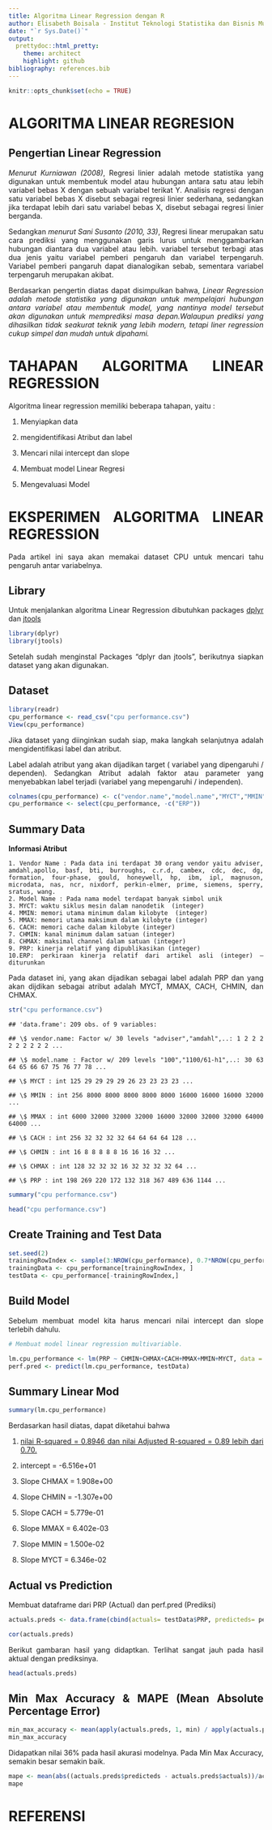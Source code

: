 ```yaml
---
title: Algoritma Linear Regression dengan R
author: Elisabeth Boisala - Institut Teknologi Statistika dan Bisnis Muhammadiyah Semarang
date: "`r Sys.Date()`"
output:
  prettydoc::html_pretty:
    theme: architect
    highlight: github
bibliography: references.bib
---
```


```{=html}
<style>
body{
text-align: justify}
</style>
```
```r
knitr::opts_chunk$set(echo = TRUE)
```

# ALGORITMA LINEAR REGRESION

## Pengertian Linear Regression

*Menurut Kurniawan (2008)*, Regresi linier adalah metode statistika yang digunakan untuk membentuk model atau hubungan antara satu atau lebih variabel bebas X dengan sebuah variabel terikat Y. Analisis regresi dengan satu variabel bebas X disebut sebagai regresi linier sederhana, sedangkan jika terdapat lebih dari satu variabel bebas X, disebut sebagai regresi linier berganda.

Sedangkan *menurut Sani Susanto (2010, 33)*, Regresi linear merupakan satu cara prediksi yang menggunakan garis lurus untuk menggambarkan hubungan diantara dua variabel atau lebih. variabel tersebut terbagi atas dua jenis yaitu variabel pemberi pengaruh dan variabel terpengaruh. Variabel pemberi pangaruh dapat dianalogikan sebab, sementara variabel terpengaruh merupakan akibat.

Berdasarkan pengertin diatas dapat disimpulkan bahwa, *Linear Regression adalah metode statistika yang digunakan untuk mempelajari hubungan antara variabel atau membentuk model, yang nantinya model tersebut akan digunakan untuk memprediksi masa depan.Walaupun prediksi yang dihasilkan tidak seakurat teknik yang lebih modern, tetapi liner regression cukup simpel dan mudah untuk dipahami.*

# TAHAPAN ALGORITMA LINEAR REGRESSION

Algoritma linear regression memiliki beberapa tahapan, yaitu :

1.  Menyiapkan data

2.  mengidentifikasi Atribut dan label

3.  Mencari nilai intercept dan slope

4.  Membuat model Linear Regresi

5.  Mengevaluasi Model

# EKSPERIMEN ALGORITMA LINEAR REGRESSION

Pada artikel ini saya akan memakai dataset CPU untuk mencari tahu pengaruh antar variabelnya.

## Library

Untuk menjalankan algoritma Linear Regression dibutuhkan packages [dplyr](https://www.rdocumentation.org/packages/dplyr/versions/1.0.10) dan [jtools](https://cran.r-project.org/web/packages/jtools/index.html)

```r
library(dplyr)
library(jtools)
```

Setelah sudah menginstal Packages "dplyr dan jtools", berikutnya siapkan dataset yang akan digunakan.

## Dataset

```r
library(readr)
cpu_performance <- read_csv("cpu performance.csv")
View(cpu_performance)
```

Jika dataset yang diinginkan sudah siap, maka langkah selanjutnya adalah mengidentifikasi label dan atribut.

Label adalah atribut yang akan dijadikan target ( variabel yang dipengaruhi / dependen). Sedangkan Atribut adalah faktor atau parameter yang menyebabkan label terjadi (variabel yang mepengaruhi / independen).

```r
colnames(cpu_performance) <- c("vendor.name","model.name","MYCT","MMIN","MMAX","CACH","CHMIN","CHMAX","PRP","ERP")
cpu_performance <- select(cpu_performance, -c("ERP"))
```

## Summary Data

**Informasi Atribut**

    1. Vendor Name : Pada data ini terdapat 30 orang vendor yaitu adviser, amdahl,apollo, basf, bti, burroughs, c.r.d, cambex, cdc, dec, dg, formation, four-phase, gould, honeywell, hp, ibm, ipl, magnuson, microdata, nas, ncr, nixdorf, perkin-elmer, prime, siemens, sperry, sratus, wang.
    2. Model Name : Pada nama model terdapat banyak simbol unik
    3. MYCT: waktu siklus mesin dalam nanodetik  (integer)
    4. MMIN: memori utama minimum dalam kilobyte  (integer)
    5. MMAX: memori utama maksimum dalam kilobyte (integer)
    6. CACH: memori cache dalam kilobyte (integer)
    7. CHMIN: kanal minimum dalam satuan (integer)
    8. CHMAX: maksimal channel dalam satuan (integer) 
    9. PRP: kinerja relatif yang dipublikasikan (integer)
    10.ERP: perkiraan kinerja relatif dari artikel asli (integer) –diturunkan

Pada dataset ini, yang akan dijadikan sebagai label adalah PRP dan yang akan dijdikan sebagai atribut adalah MYCT, MMAX, CACH, CHMIN, dan CHMAX.

```r
str("cpu performance.csv")
```

    ## 'data.frame': 209 obs. of 9 variables:

    ## \$ vendor.name: Factor w/ 30 levels "adviser","amdahl",..: 1 2 2 2 2 2 2 2 2 2 ...

    ## \$ model.name : Factor w/ 209 levels "100","1100/61-h1",..: 30 63 64 65 66 67 75 76 77 78 ...

    ## \$ MYCT : int 125 29 29 29 29 26 23 23 23 23 ...

    ## \$ MMIN : int 256 8000 8000 8000 8000 8000 16000 16000 16000 32000 ...

    ## \$ MMAX : int 6000 32000 32000 32000 16000 32000 32000 32000 64000 64000 ...

    ## \$ CACH : int 256 32 32 32 32 64 64 64 64 128 ...

    ## \$ CHMIN : int 16 8 8 8 8 8 16 16 16 32 ...

    ## \$ CHMAX : int 128 32 32 32 16 32 32 32 32 64 ...

    ## \$ PRP : int 198 269 220 172 132 318 367 489 636 1144 ...

```r
summary("cpu performance.csv")
```

```r
head("cpu performance.csv")
```

## Create Training and Test Data

```r
set.seed(2)
trainingRowIndex <- sample(3:NROW(cpu_performance), 0.7*NROW(cpu_performance))
trainingData <- cpu_performance[trainingRowIndex, ]
testData <- cpu_performance[-trainingRowIndex,]
```

## Build Model

Sebelum membuat model kita harus mencari nilai intercept dan slope terlebih dahulu.

```r
# Membuat model linear regression multivariable.

lm.cpu_performance <- lm(PRP ~ CHMIN+CHMAX+CACH+MMAX+MMIN+MYCT, data = trainingData)
perf.pred <- predict(lm.cpu_performance, testData)
```

## Summary Linear Mod

```r
summary(lm.cpu_performance)
```

Berdasarkan hasil diatas, dapat diketahui bahwa

1.  [nilai R-squared = 0.8946 dan nilai Adjusted R-squared = 0.89 lebih dari 0.70.](http://r-statistics.co/Linear-Regression.html)

2.  intercept = -6.516e+01

3.  Slope CHMAX = 1.908e+00

4.  Slope CHMIN = -1.307e+00

5.  Slope CACH = 5.779e-01

6.  Slope MMAX = 6.402e-03

7.  Slope MMIN = 1.500e-02

8.  Slope MYCT = 6.346e-02

## Actual vs Prediction

Membuat dataframe dari PRP (Actual) dan perf.pred (Prediksi)

```r
actuals.preds <- data.frame(cbind(actuals= testData$PRP, predicteds= perf.pred))

cor(actuals.preds)
```

Berikut gambaran hasil yang didaptkan. Terlihat sangat jauh pada hasil aktual dengan prediksinya.

```r
head(actuals.preds)
```

## Min Max Accuracy & MAPE (Mean Absolute Percentage Error)

```r
min_max_accuracy <- mean(apply(actuals.preds, 1, min) / apply(actuals.preds, 1, max))
min_max_accuracy
```

Didapatkan nilai 36% pada hasil akurasi modelnya. Pada Min Max Accuracy, semakin besar semakin baik.

```r
mape <- mean(abs((actuals.preds$predicteds - actuals.preds$actuals))/actuals.preds$actuals)
mape
```

# REFERENSI
